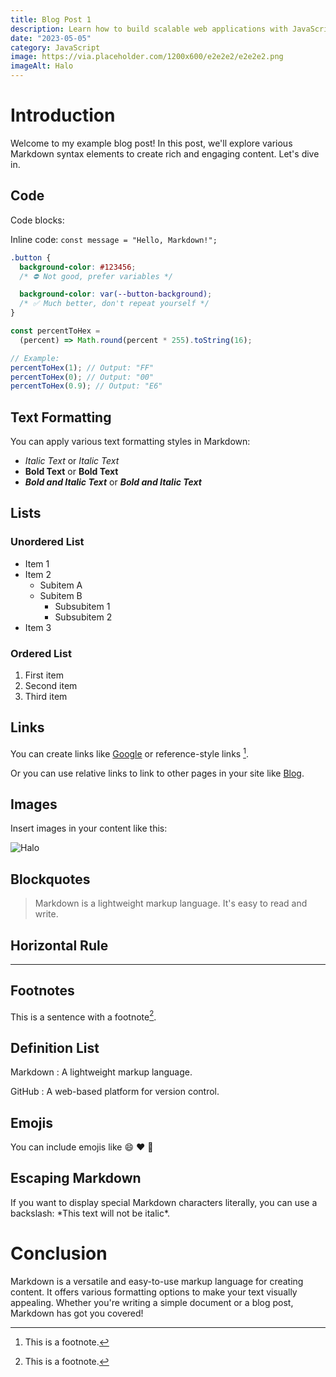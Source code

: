 ```yaml
---
title: Blog Post 1
description: Learn how to build scalable web applications with JavaScript and TypeScript. Our tutorials cover everything from front-end frameworks to back-end servers and databases.
date: "2023-05-05"
category: JavaScript
image: https://via.placeholder.com/1200x600/e2e2e2/e2e2e2.png
imageAlt: Halo
---
```


# Introduction

Welcome to my example blog post! In this post, we'll explore various Markdown syntax elements to create rich and engaging content. Let's dive in.

## Code

Code blocks:

Inline code: `const message = "Hello, Markdown!";`

```css
.button {
  background-color: #123456;
  /* ⛔️ Not good, prefer variables */

  background-color: var(--button-background);
  /* ✅ Much better, don't repeat yourself */
}
```

```web/test.js
const percentToHex =
  (percent) => Math.round(percent * 255).toString(16);

// Example:
percentToHex(1); // Output: "FF"
percentToHex(0); // Output: "00"
percentToHex(0.9); // Output: "E6"
```

## Text Formatting

You can apply various text formatting styles in Markdown:

- _Italic Text_ or _Italic Text_
- **Bold Text** or **Bold Text**
- **_Bold and Italic Text_** or **_Bold and Italic Text_**

## Lists

### Unordered List

- Item 1
- Item 2
  - Subitem A
  - Subitem B
    - Subsubitem 1
    - Subsubitem 2
- Item 3

### Ordered List

1. First item
2. Second item
3. Third item

## Links

You can create links like [Google](https://www.google.com) or reference-style links [^1].

Or you can use relative links to link to other pages in your site like [Blog](/blog).

## Images

Insert images in your content like this:

<Image
  src="https://via.placeholder.com/1200x600/e2e2e2/e2e2e2.png"
  alt="Halo"
  width={1200}
  height={600}
/>

## Blockquotes

> Markdown is a lightweight markup language.
> It's easy to read and write.

## Horizontal Rule

---

## Footnotes

This is a sentence with a footnote[^1].

## Definition List

Markdown
: A lightweight markup language.

GitHub
: A web-based platform for version control.

## Emojis

You can include emojis like :smile: :heart: :rocket:

## Escaping Markdown

If you want to display special Markdown characters literally, you can use a backslash: \*This text will not be italic\*.

# Conclusion

Markdown is a versatile and easy-to-use markup language for creating content. It offers various formatting options to make your text visually appealing. Whether you're writing a simple document or a blog post, Markdown has got you covered!

[^1]: This is a footnote.
